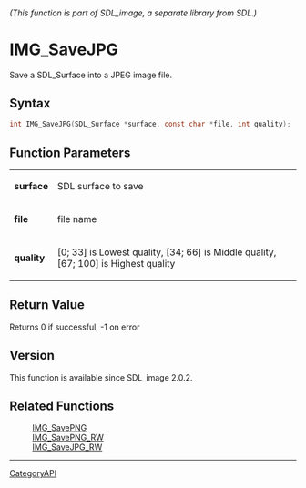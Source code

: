 ====== (This function is part of SDL_image, a separate library from SDL.) ======
= IMG_SaveJPG =

Save a SDL_Surface into a JPEG image file.

== Syntax ==

<syntaxhighlight lang='c'>
int IMG_SaveJPG(SDL_Surface *surface, const char *file, int quality);
</syntaxhighlight>

== Function Parameters ==

{|
|'''surface'''
|SDL surface to save
|-
|'''file'''
|file name
|-
|'''quality'''
|[0; 33] is Lowest quality, [34; 66] is Middle quality, [67; 100] is Highest quality
|}

== Return Value ==

Returns 0 if successful, -1 on error

== Version ==

This function is available since SDL_image 2.0.2.

== Related Functions ==

:[[IMG_SavePNG]]
:[[IMG_SavePNG_RW]]
:[[IMG_SaveJPG_RW]]

----
[[CategoryAPI]]


